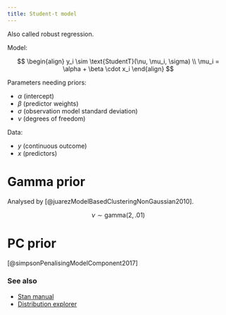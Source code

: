 ```yaml
---
title: Student-t model
---
```


Also called robust regression.

Model:

$$
\begin{align}
y_i \sim \text{StudentT}(\nu, \mu_i, \sigma) \\
\mu_i = \alpha + \beta \cdot x_i
\end{align}
$$

Parameters needing priors:

- $\alpha$ (intercept)
- $\beta$ (predictor weights)
- $\sigma$ (observation model standard deviation)
- $\nu$ (degrees of freedom)

Data:

- $y$ (continuous outcome)
- $x$ (predictors)


# Gamma prior

Analysed by [@juarezModelBasedClusteringNonGaussian2010].

$$
\nu \sim \text{gamma}(2, .01)
$$

# PC prior

[@simpsonPenalisingModelComponent2017]


### See also

- [Stan manual](https://mc-stan.org/docs/functions-reference/unbounded_continuous_distributions.html#student-t-distribution)
- [Distribution explorer](https://distribution-explorer.github.io/continuous/student_t.html)
